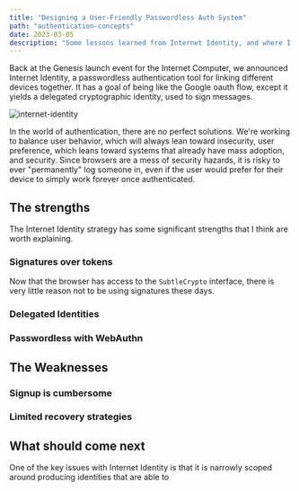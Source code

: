 ```yaml
---
title: "Designing a User-Friendly Passwordless Auth System"
path: "authentication-concepts"
date: 2023-03-05
description: "Some lessons learned from Internet Identity, and where I think we need to head"
---
```


Back at the Genesis launch event for the Internet Computer, we announced Internet Identity, a passwordless authentication tool for linking different devices together. It has a goal of being like the Google oauth flow, except it yields a delegated cryptographic identity, used to sign messages.

![internet-identity](./internet-identity.png)

In the world of authentication, there are no perfect solutions. We're working to balance user behavior, which will always lean toward insecurity, user preference, which leans toward systems that already have mass adoption, and security. Since browsers are a mess of security hazards, it is risky to ever "permanently" log someone in, even if the user would prefer for their device to simply work forever once authenticated.

## The strengths

The Internet Identity strategy has some significant strengths that I think are worth explaining.

### Signatures over tokens

Now that the browser has access to the `SubtleCrypto` interface, there is very little reason not to be using signatures these days.

### Delegated Identities

### Passwordless with WebAuthn

## The Weaknesses

### Signup is cumbersome

### Limited recovery strategies

## What should come next

One of the key issues with Internet Identity is that it is narrowly scoped around producing identities that are able to
